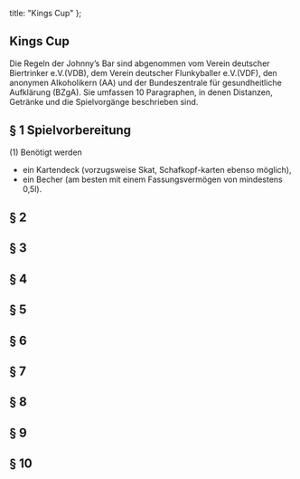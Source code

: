   title: "Kings Cup"
};

## Kings Cup

Die Regeln der Johnny’s Bar sind abgenommen vom Verein deutscher Biertrinker e.V.(VDB), dem Verein deutscher Flunkyballer e.V.(VDF), den anonymen Alkoholikern (AA) und der Bundeszentrale für gesundheitliche Aufklärung (BZgA).
Sie umfassen 10 Paragraphen, in denen Distanzen, Getränke und die Spielvorgänge beschrieben sind.


## § 1 Spielvorbereitung

(1) Benötigt werden

- ein Kartendeck (vorzugsweise Skat, Schafkopf-karten ebenso möglich),
- ein Becher (am besten mit einem Fassungsvermögen von mindestens 0,5l).


## § 2


## § 3


## § 4


## § 5


## § 6


## § 7


## § 8


## § 9


## § 10
